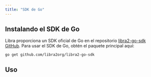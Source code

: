 ```yaml
---
title: "SDK de Go"
---
```



## Instalando el SDK de Go

Libra proporciona un SDK oficial de Go en
el repositorio [libra2-go-sdk GitHub](https://github.com/libra2org/libra2-go-sdk).
Para usar el SDK de Go, obtén el paquete principal aquí:

```shellscript
go get github.com/libra2org/libra2-go-sdk
```

## Uso

<CardGrid>
  <LinkCard href="/es/build/sdks/go-sdk/fetch-data-via-sdk" title="Obteniendo Datos" description="Aprende cómo obtener datos con el SDK de Go" />

  <LinkCard href="/es/build/sdks/go-sdk/building-transactions" title="Enviando Transacciones" description="Aprende cómo enviar transacciones con el SDK de Go" />

  <LinkCard href="/es/build/sdks/go-sdk/go-examples" title="Ejemplos" description="Explora ejemplos de Go proporcionados en el SDK" />
</CardGrid>
